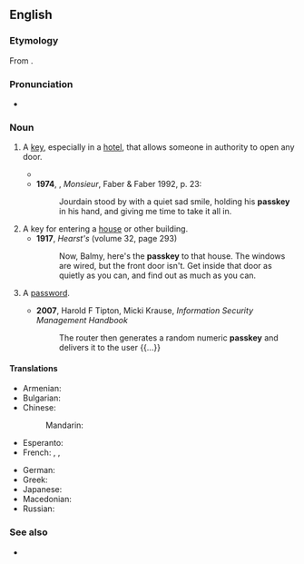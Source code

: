 ==English==

===Etymology===
From {{compound|en|pass|key}}.

===Pronunciation===
* {{audio|en|en-uk-passkey.ogg|Audio (UK)}}

===Noun===
{{en-noun}}

# A [[key]], especially in a [[hotel]], that allows someone in authority to open any door.
#: {{syn|en|master key|passe-partout|q2=obsolete}}
#* {{quote-book|1=en|year=1926|author=Sir Arthur Conan Doyle|authorlink=Arthur Conan Doyle|title=The Land of Mist|url=http://gutenberg.net.au/ebooks06/0601351h.html|passage=With the universal '''pass-key''' of imagination we open the dingy door, pass down a dark passage and up a narrow stair.}}
#* '''1974''', {{w|Lawrence Durrell}}, ''Monsieur'', Faber & Faber 1992, p. 23:
#*: Jourdain stood by with a quiet sad smile, holding his '''passkey''' in his hand, and giving me time to take it all in.
# A key for entering a [[house]] or other building.
#* '''1917''', ''Hearst's'' (volume 32, page 293)
#*: Now, Balmy, here's the '''passkey''' to that house. The windows are wired, but the front door isn't. Get inside that door as quietly as you can, and find out as much as you can.
# {{lb|en|computing}} A [[password]].
#* '''2007''', Harold F Tipton, Micki Krause, ''Information Security Management Handbook''
#*: The router then generates a random numeric '''passkey''' and delivers it to the user {{...}}

====Translations====
{{trans-top|a key that opens any door}}
* Armenian: {{t|hy|հիմնաբանալի}}
* Bulgarian: {{t|bg|шперц|m}}
* Chinese:
*: Mandarin: {{t-needed|cmn}}
* Esperanto: {{t-needed|eo}}
* French: {{t+|fr|passe-partout|m}}, {{t+|fr|passepartout|m}}, {{t+|fr|passe|m}}
{{trans-mid}}
* German: {{t-needed|de}}
* Greek: {{t+|el|πασπαρτού|n}}
* Japanese: {{t-needed|ja}}
* Macedonian: {{t|mk|калауз|m}}
* Russian: {{t+|ru|отмы́чка|f}}
{{trans-bottom}}

===See also===
* {{l|en|skeleton key}}